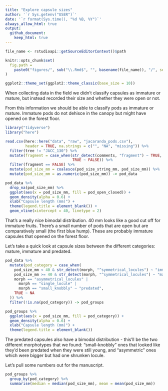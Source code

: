 ```yaml
---
title: "Explore capsule sizes"
author: '`r Sys.getenv("USER")`'
date: '`r format(Sys.time(), "%d %B, %Y")`' 
always_allow_html: true
output: 
  github_document:
    keep_html: true
---
```

	
```r
file_name <- rstudioapi::getSourceEditorContext()$path

knitr::opts_chunk$set(
  fig.path =
    paste0("figures/", sub("\\.Rmd$", "", basename(file_name)), "/", sep = "")
)

ggplot2::theme_set(ggplot2::theme_classic(base_size = 10))
```

When collecting data in the field we didn't classify capsules as immature or mature,
but instead recorded their size and whether they were open or not.

From this information we should be able to classify pods as immature or mature.
Immature pods do not dehisce in the canopy but might have opened on the forest floor.

```r
library("tidyverse")
library("here")
```

```r
read.csv(here::here("data", "raw", "jacaranda_pods.csv"),
         header = TRUE, na.strings = c("", "NA", "missing")) %>%
  filter(tree != "JACC_130") %>%
  mutate(fragment = case_when(str_detect(comments, "fragment") ~ TRUE,
                              TRUE ~ FALSE)) %>%  
  filter(fragment == FALSE) %>% 
  mutate(pod_size_mm = coalesce(pod_size_string_mm, pod_size_mm)) %>%
  mutate(pod_size_mm = as.numeric(pod_size_mm)) -> pod_data
```

```r
pod_data %>%
  drop_na(pod_size_mm) %>% 
  ggplot(aes(x = pod_size_mm, fill = pod_open_closed)) +
  geom_density(alpha = 0.6) +
  xlab("Capsule length (mm)") +
  theme(legend.title = element_blank()) +
  geom_vline(xintercept = 40, linetype = 2)
```

That's a really nice bimodal distribution.
40 mm looks like a good cut off for immature fruits. 
There's a small number of pods that are open but are comparatively small 
(the first blue hump). These are probably immature capsules that opened on the forest floor.

Let's take a quick look at capsule sizes between the different categories: mature,
immature and predated.

```r
pod_data %>%
  mutate(pod_category = case_when(
    pod_size_mm < 40 & str_detect(morph, "^symmetrical_locules") ~ "immature",
    pod_size_mm >= 40 & str_detect(morph, "^symmetrical_locules") ~ "mature",
    morph == "asymmetrical_locules" |
      morph == "single_locule" |
      morph == "small_knobbly" ~ "predated",
    TRUE ~ NA
  )) %>% 
  filter(!is.na(pod_category)) -> pod_groups

pod_groups %>% 
  ggplot(aes(x = pod_size_mm, fill = pod_category)) +
  geom_density(alpha = 0.6) +
  xlab("Capsule length (mm)") +
  theme(legend.title = element_blank())

```

The predated capsules also have a bimodal distribution - this'll be the two different
morphotypes that we found: "small-knobbly" ones that looked like they'd been predated
when they were still young, and "asymmetric" ones which were bigger but had one shrunken locule.

Let's pull some numbers out for the manuscript.

```r
pod_groups %>% 
  group_by(pod_category) %>% 
  summarise(median = median(pod_size_mm), mean = mean(pod_size_mm))
```

